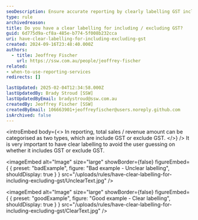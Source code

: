 ```yaml
---
seoDescription: Ensure accurate reporting by clearly labelling GST inclusion or exclusion.
type: rule
archivedreason:
title: Do you have a clear labelling for including / excluding GST?
guid: 6d775d9a-cf8a-485e-b774-5f008b232cca
uri: have-clear-labelling-for-including-excluding-gst
created: 2024-09-16T23:48:40.000Z
authors:
  - title: Jeoffrey Fischer
    url: https://ssw.com.au/people/jeoffrey-fischer
related:
- when-to-use-reporting-services
redirects: []

lastUpdated: 2025-02-04T12:34:58.000Z
lastUpdatedBy: Brady Stroud [SSW]
lastUpdatedByEmail: bradystroud@ssw.com.au
createdBy: Jeoffrey Fischer [SSW]
createdByEmail: 106663901+jeoffreyfischer@users.noreply.github.com
isArchived: false
---
```


<introEmbed
  body={<>
In reporting, total sales / revenue amount can be categorised as two types, which are include GST or exclude GST.
  </>}
/>
It is very important to have clear labelling to avoid the user guessing on whether it includes GST or exclude GST.

<imageEmbed
  alt="Image"
  size="large"
  showBorder={false}
  figureEmbed={ {
    preset: "badExample",
    figure: "Bad example - Unclear labelling",
    shouldDisplay: true
  } }
  src="/uploads/rules/have-clear-labelling-for-including-excluding-gst/UnclearText.jpg"
/>


<imageEmbed
  alt="Image"
  size="large"
  showBorder={false}
  figureEmbed={ {
    preset: "goodExample",
    figure: "Good example - Clear labelling",
    shouldDisplay: true
  } }
  src="/uploads/rules/have-clear-labelling-for-including-excluding-gst/ClearText.jpg"
/>
